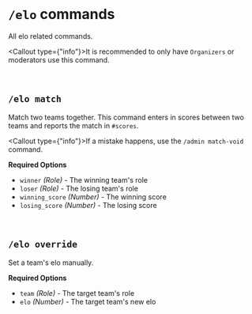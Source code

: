 
<br/>

# `/elo` commands
All elo related commands.

<Callout type={"info"}>It is recommended to only have `Organizers` or moderators use this command.</Callout>

<br/>

## `/elo match`
Match two teams together. This command enters in scores between two teams and reports the match in `#scores`.

<Callout type={"info"}>If a mistake happens, use the `/admin match-void` command.</Callout>

**Required Options**
- `winner` *(Role)* - The winning team's role
- `loser` *(Role)* - The losing team's role
- `winning_score` *(Number)* - The winning score
- `losing_score` *(Number)* - The losing score

<br/>

## `/elo override`
Set a team's elo manually.

**Required Options**
- `team` *(Role)* - The target team's role
- `elo` *(Number)* - The target team's new elo